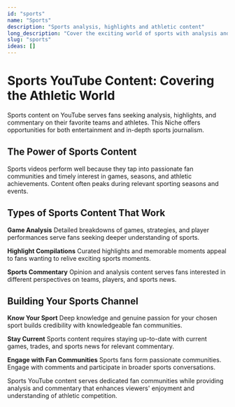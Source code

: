 ```yaml
---
id: "sports"
name: "Sports"
description: "Sports analysis, highlights and athletic content"
long_description: "Cover the exciting world of sports with analysis and highlights."
slug: "sports"
ideas: []
---
```


# Sports YouTube Content: Covering the Athletic World

Sports content on YouTube serves fans seeking analysis, highlights, and commentary on their favorite teams and athletes. This Niche offers opportunities for both entertainment and in-depth sports journalism.

## The Power of Sports Content

Sports videos perform well because they tap into passionate fan communities and timely interest in games, seasons, and athletic achievements. Content often peaks during relevant sporting seasons and events.

## Types of Sports Content That Work

**Game Analysis**
Detailed breakdowns of games, strategies, and player performances serve fans seeking deeper understanding of sports.

**Highlight Compilations**
Curated highlights and memorable moments appeal to fans wanting to relive exciting sports moments.

**Sports Commentary**
Opinion and analysis content serves fans interested in different perspectives on teams, players, and sports news.

## Building Your Sports Channel

**Know Your Sport**
Deep knowledge and genuine passion for your chosen sport builds credibility with knowledgeable fan communities.

**Stay Current**
Sports content requires staying up-to-date with current games, trades, and sports news for relevant commentary.

**Engage with Fan Communities**
Sports fans form passionate communities. Engage with comments and participate in broader sports conversations.

Sports YouTube content serves dedicated fan communities while providing analysis and commentary that enhances viewers' enjoyment and understanding of athletic competition.
